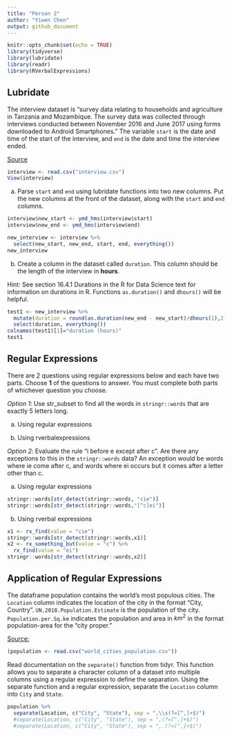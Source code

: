 ```yaml
---
title: "Person 2"
author: "Yiwen Chen"
output: github_document
---
```



```r
knitr::opts_chunk$set(echo = TRUE)
library(tidyverse)
library(lubridate)
library(readr)
library(RVerbalExpressions)
```


## Lubridate

The interview dataset is "survey data relating to households and agriculture in Tanzania and Mozambique. The survey data was collected through interviews conducted between November 2016 and June 2017 using forms downloaded to Android Smartphones." The variable `start` is the date and time of the start of the interview, and `end` is the date and time the interview ended.

[Source](https://datacarpentry.org/socialsci-workshop/data/)

```r
interview <- read.csv("interview.csv")
View(interview)
```



a) Parse `start` and `end` using lubridate functions into two new columns. Put the new columns at the front of the dataset, along with the `start` and `end` columns. 

```r
interview$new_start <- ymd_hms(interview$start)
interview$new_end <- ymd_hms(interview$end)

new_interview <- interview %>% 
  select(new_start, new_end, start, end, everything())
new_interview
```

b) Create a column in the dataset called `duration`. This column should be the length of the interview in **hours**. 

Hint: See section 16.4.1 Durations in the R for Data Science text for information on durations in R. Functions `as.duration()` and `dhours()` will be helpful.

```r
test1 <- new_interview %>% 
  mutate(duration = round(as.duration(new_end - new_start)/dhours(1),2)) %>% 
  select(duration, everything())
colnames(test1)[1]="duration (hours)"
test1 
```

## Regular Expressions

There are 2 questions using regular expressions below and each have two parts. Choose **1** of the questions to answer. You must complete both parts of whichever question you choose. 

*Option 1*: Use str_subset to find all the words in `stringr::words` that are exactly 5 letters long.



a) Using regular expressions



b) Using rverbalexpressions



*Option 2*: Evaluate the rule "i before e except after c". Are there any exceptions to this in the `stringr::words` data? An exception would be words where ie come after c, and words where ei occurs but it comes after a letter other than c.

a) Using regular expressions

```r
stringr::words[str_detect(stringr::words, "cie")]
stringr::words[str_detect(stringr::words,"[^c]ei")]
```

b) Using rverbal expressions

```r
x1 <- rx_find(value = "cie")
stringr::words[str_detect(stringr::words,x1)]
x2 <- rx_something_but(value = "c") %>% 
  rx_find(value = "ei")
stringr::words[str_detect(stringr::words,x2)]

```



## Application of Regular Expressions 

The dataframe population contains the world's most populous cities. The `Location` column indicates the location of the city in the format "City, Country". `UN.2018.Population.Estimate` is the population of the city. `Population.per.Sq.km` indicates the population and area in $km^2$ in the format population-area for the "city proper." 

[Source:](https://en.wikipedia.org/wiki/List_of_largest_cities#cite_note-UNpopulation-13)

```r
(population <- read.csv("world_cities_population.csv"))
```



Read documentation on the `separate()` function from tidyr. This function allows you to separate a character column of a dataset into multiple columns using a regular expression to define the separation. Using the separate function and a regular expression, separate the `Location` column into `City` and `State`.

```r
population %>%  
  separate(Location, c("City", "State"), sep = ",\\s(?=[^,]+$)")
  #separate(Location, c("City", "State"), sep = ",(?=[^,]+$)")   
  #separate(Location, c("City", "State"), sep = ",.(?=[^,]+$)") 
  

```


